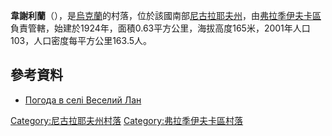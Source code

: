 {{coord|47|43|35|N|30|25|24|E|scale:100000|display=title}}

'''韋謝利蘭'''（{{lang-uk|Веселий Лан}}），是[[烏克蘭|烏克蘭]]的村落，位於該國南部[[尼古拉耶夫州|尼古拉耶夫州]]，由[[弗拉季伊夫卡區|弗拉季伊夫卡區]]負責管轄，始建於1924年，面積0.63平方公里，海拔高度165米，2001年人口103，人口密度每平方公里163.5人。

==參考資料==
* [http://weather.in.ua/ua/nikolaevskaja/3442 Погода в селі Веселий Лан] {{Wayback|url=http://weather.in.ua/ua/nikolaevskaja/3442 |date=20160606221853 }}

[[Category:尼古拉耶夫州村落|Category:尼古拉耶夫州村落]]
[[Category:弗拉季伊夫卡區村落|Category:弗拉季伊夫卡區村落]]


{{Mykolaiv-geo-stub}}
